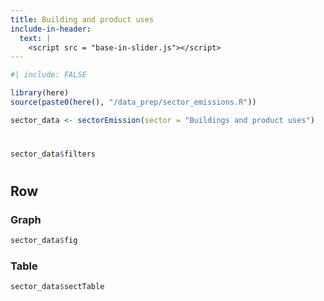 ```yaml
---
title: Building and product uses
include-in-header:
  text: |
    <script src = "base-in-slider.js"></script>
---
```


```r
#| include: FALSE

library(here)
source(paste0(here(), "/data_prep/sector_emissions.R"))

sector_data <- sectorEmission(sector = "Buildings and product uses")

```

# {.sidebar}

```r
sector_data$filters
```

# {.main}

## Row {.tabset}

### Graph

```r
sector_data$fig
```

### Table

```r
sector_data$sectTable
```

